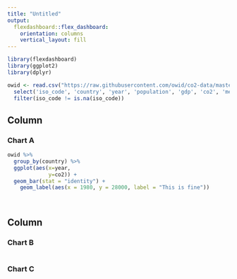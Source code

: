 ```yaml
---
title: "Untitled"
output: 
  flexdashboard::flex_dashboard:
    orientation: columns
    vertical_layout: fill
---
```


```r
library(flexdashboard)
library(ggplot2)
library(dplyr)

owid <- read.csv("https://raw.githubusercontent.com/owid/co2-data/master/owid-co2-data.csv", na.strings=c("","NA")) %>% 
  select('iso_code', 'country', 'year', 'population', 'gdp', 'co2', 'methane', 'nitrous_oxide') %>% 
  filter(iso_code != is.na(iso_code))
```

Column {data-width=650}
-----------------------------------------------------------------------

### Chart A

```r
owid %>% 
  group_by(country) %>% 
  ggplot(aes(x=year, 
             y=co2)) +
  geom_bar(stat = "identity") +
    geom_label(aes(x = 1980, y = 28000, label = "This is fine"))
    
 

```

Column {data-width=350}
-----------------------------------------------------------------------

### Chart B

```r

```

### Chart C

```r

```

